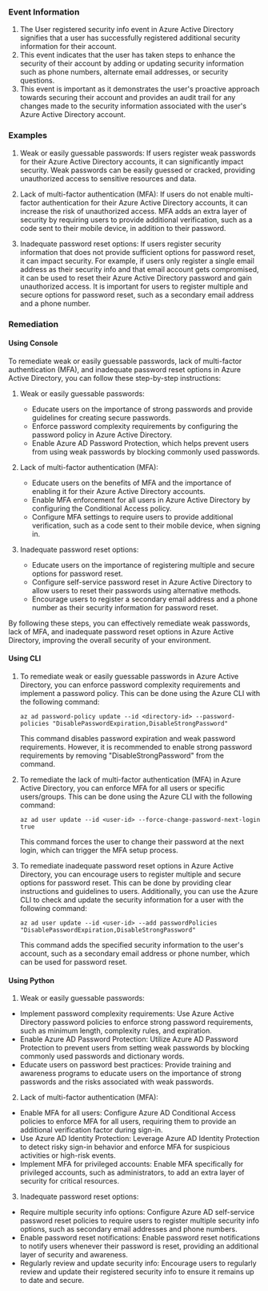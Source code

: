 
### Event Information

1. The User registered security info event in Azure Active Directory signifies that a user has successfully registered additional security information for their account.
2. This event indicates that the user has taken steps to enhance the security of their account by adding or updating security information such as phone numbers, alternate email addresses, or security questions.
3. This event is important as it demonstrates the user's proactive approach towards securing their account and provides an audit trail for any changes made to the security information associated with the user's Azure Active Directory account.


### Examples

1. Weak or easily guessable passwords: If users register weak passwords for their Azure Active Directory accounts, it can significantly impact security. Weak passwords can be easily guessed or cracked, providing unauthorized access to sensitive resources and data.

2. Lack of multi-factor authentication (MFA): If users do not enable multi-factor authentication for their Azure Active Directory accounts, it can increase the risk of unauthorized access. MFA adds an extra layer of security by requiring users to provide additional verification, such as a code sent to their mobile device, in addition to their password.

3. Inadequate password reset options: If users register security information that does not provide sufficient options for password reset, it can impact security. For example, if users only register a single email address as their security info and that email account gets compromised, it can be used to reset their Azure Active Directory password and gain unauthorized access. It is important for users to register multiple and secure options for password reset, such as a secondary email address and a phone number.

### Remediation

#### Using Console

To remediate weak or easily guessable passwords, lack of multi-factor authentication (MFA), and inadequate password reset options in Azure Active Directory, you can follow these step-by-step instructions:

1. Weak or easily guessable passwords:
   - Educate users on the importance of strong passwords and provide guidelines for creating secure passwords.
   - Enforce password complexity requirements by configuring the password policy in Azure Active Directory.
   - Enable Azure AD Password Protection, which helps prevent users from using weak passwords by blocking commonly used passwords.

2. Lack of multi-factor authentication (MFA):
   - Educate users on the benefits of MFA and the importance of enabling it for their Azure Active Directory accounts.
   - Enable MFA enforcement for all users in Azure Active Directory by configuring the Conditional Access policy.
   - Configure MFA settings to require users to provide additional verification, such as a code sent to their mobile device, when signing in.

3. Inadequate password reset options:
   - Educate users on the importance of registering multiple and secure options for password reset.
   - Configure self-service password reset in Azure Active Directory to allow users to reset their passwords using alternative methods.
   - Encourage users to register a secondary email address and a phone number as their security information for password reset.

By following these steps, you can effectively remediate weak passwords, lack of MFA, and inadequate password reset options in Azure Active Directory, improving the overall security of your environment.

#### Using CLI

1. To remediate weak or easily guessable passwords in Azure Active Directory, you can enforce password complexity requirements and implement a password policy. This can be done using the Azure CLI with the following command:

   ```
   az ad password-policy update --id <directory-id> --password-policies "DisablePasswordExpiration,DisableStrongPassword"
   ```

   This command disables password expiration and weak password requirements. However, it is recommended to enable strong password requirements by removing "DisableStrongPassword" from the command.

2. To remediate the lack of multi-factor authentication (MFA) in Azure Active Directory, you can enforce MFA for all users or specific users/groups. This can be done using the Azure CLI with the following command:

   ```
   az ad user update --id <user-id> --force-change-password-next-login true
   ```

   This command forces the user to change their password at the next login, which can trigger the MFA setup process.

3. To remediate inadequate password reset options in Azure Active Directory, you can encourage users to register multiple and secure options for password reset. This can be done by providing clear instructions and guidelines to users. Additionally, you can use the Azure CLI to check and update the security information for a user with the following command:

   ```
   az ad user update --id <user-id> --add passwordPolicies "DisablePasswordExpiration,DisableStrongPassword"
   ```

   This command adds the specified security information to the user's account, such as a secondary email address or phone number, which can be used for password reset.

#### Using Python

1. Weak or easily guessable passwords:
- Implement password complexity requirements: Use Azure Active Directory password policies to enforce strong password requirements, such as minimum length, complexity rules, and expiration.
- Enable Azure AD Password Protection: Utilize Azure AD Password Protection to prevent users from setting weak passwords by blocking commonly used passwords and dictionary words.
- Educate users on password best practices: Provide training and awareness programs to educate users on the importance of strong passwords and the risks associated with weak passwords.

2. Lack of multi-factor authentication (MFA):
- Enable MFA for all users: Configure Azure AD Conditional Access policies to enforce MFA for all users, requiring them to provide an additional verification factor during sign-in.
- Use Azure AD Identity Protection: Leverage Azure AD Identity Protection to detect risky sign-in behavior and enforce MFA for suspicious activities or high-risk events.
- Implement MFA for privileged accounts: Enable MFA specifically for privileged accounts, such as administrators, to add an extra layer of security for critical resources.

3. Inadequate password reset options:
- Require multiple security info options: Configure Azure AD self-service password reset policies to require users to register multiple security info options, such as secondary email addresses and phone numbers.
- Enable password reset notifications: Enable password reset notifications to notify users whenever their password is reset, providing an additional layer of security and awareness.
- Regularly review and update security info: Encourage users to regularly review and update their registered security info to ensure it remains up to date and secure.

